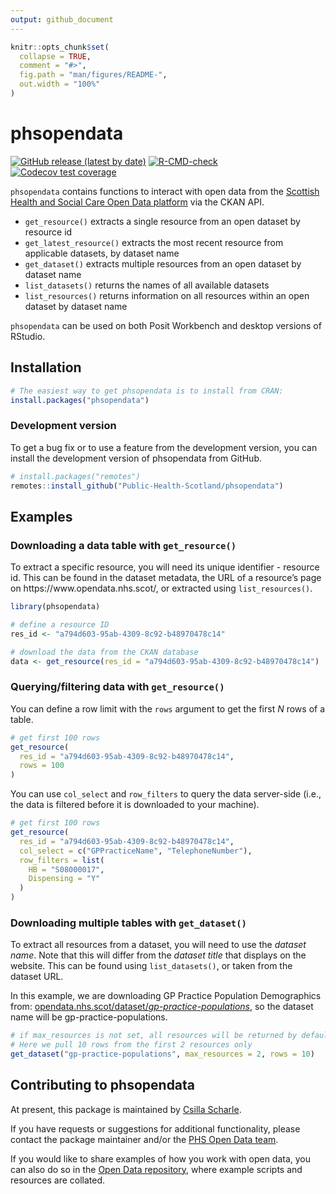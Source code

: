 ```yaml
---
output: github_document
---
```


<!-- README.md is generated from README.Rmd. Please edit that file -->

```r
knitr::opts_chunk$set(
  collapse = TRUE,
  comment = "#>",
  fig.path = "man/figures/README-",
  out.width = "100%"
)
```

# phsopendata

<!-- badges: start -->
[![GitHub release (latest by date)](https://img.shields.io/github/v/release/Public-Health-Scotland/phsopendata)](https://github.com/Public-Health-Scotland/phsopendata/releases/latest)
[![R-CMD-check](https://github.com/Public-Health-Scotland/phsopendata/actions/workflows/R-CMD-check.yaml/badge.svg)](https://github.com/Public-Health-Scotland/phsopendata/actions/workflows/R-CMD-check.yaml)
[![Codecov test coverage](https://codecov.io/gh/Public-Health-Scotland/phsopendata/branch/master/graph/badge.svg)](https://app.codecov.io/gh/Public-Health-Scotland/phsopendata?branch=master)
<!-- badges: end -->

`phsopendata` contains functions to interact with open data from the [Scottish Health and Social Care Open Data platform](https://www.opendata.nhs.scot/) via the CKAN API. 

- `get_resource()` extracts a single resource from an open dataset by resource id
- `get_latest_resource()` extracts the most recent resource from applicable datasets, by dataset name
- `get_dataset()` extracts multiple resources from an open dataset by dataset name
- `list_datasets()` returns the names of all available datasets 
- `list_resources()` returns information on all resources within an open dataset by dataset name


`phsopendata` can be used on both Posit Workbench and desktop versions of RStudio.

## Installation

```r
# The easiest way to get phsopendata is to install from CRAN:
install.packages("phsopendata")
```

### Development version

To get a bug fix or to use a feature from the development version, you can install 
the development version of phsopendata from GitHub.

```r
# install.packages("remotes")
remotes::install_github("Public-Health-Scotland/phsopendata")
```

## Examples

### Downloading a data table with `get_resource()`

To extract a specific resource, you will need its unique identifier - resource id. This can be found in the dataset metadata, the URL of a resource's page on https://www.opendata.nhs.scot/, or extracted using `list_resources()`.

```r
library(phsopendata)

# define a resource ID
res_id <- "a794d603-95ab-4309-8c92-b48970478c14"

# download the data from the CKAN database
data <- get_resource(res_id = "a794d603-95ab-4309-8c92-b48970478c14")
```

### Querying/filtering data with `get_resource()`
You can define a row limit with the `rows` argument to get the first *N* rows of a table.
```r
# get first 100 rows
get_resource(
  res_id = "a794d603-95ab-4309-8c92-b48970478c14",
  rows = 100
)
```

You can use `col_select` and `row_filters` to query the data server-side (i.e., the data is filtered before it is downloaded to your machine).
```r
# get first 100 rows
get_resource(
  res_id = "a794d603-95ab-4309-8c92-b48970478c14",
  col_select = c("GPPracticeName", "TelephoneNumber"),
  row_filters = list(
    HB = "S08000017",
    Dispensing = "Y"
  )
)
```

### Downloading multiple tables with `get_dataset()`

To extract all resources from a dataset, you will need to use the *dataset name*. Note that this will differ from the *dataset title* that displays on the website. This can be found using `list_datasets()`, or taken from the dataset URL. 

In this example, we are downloading GP Practice Population Demographics from: [opendata.nhs.scot/dataset/*gp-practice-populations*](https://www.opendata.nhs.scot/dataset/gp-practice-populations), so the dataset name will be gp-practice-populations.


```r
# if max_resources is not set, all resources will be returned by default.
# Here we pull 10 rows from the first 2 resources only
get_dataset("gp-practice-populations", max_resources = 2, rows = 10)
```

## Contributing to phsopendata

At present, this package is maintained by [Csilla Scharle](https://github.com/csillasch).

If you have requests or suggestions for additional functionality, please contact the package maintainer and/or the [PHS Open Data team](phs.opendata@phs.scot).

If you would like to share examples of how you work with open data, you can also do so in the [Open Data repository](https://github.com/Public-Health-Scotland/Open-Data), where example scripts and resources are collated.
